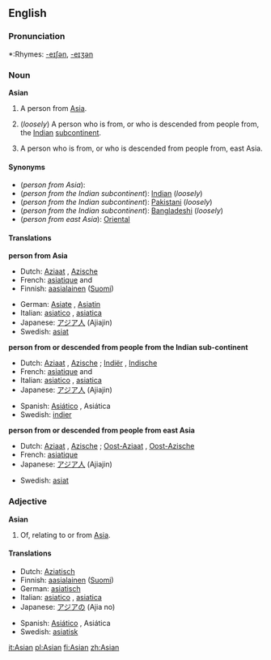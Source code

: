 ==English==

===Pronunciation===
*:Rhymes: [[Rhymes:English:-eɪʃǝn|-eɪʃǝn]], [[Rhymes:English:-eɪʒən|-eɪʒən]]

===Noun===
'''Asian'''

# A person from [[Asia]].
# {{UK}} (''loosely'') A person who is from, or who is descended from people from, the [[Indian]] [[subcontinent]].
# A person who is from, or who is descended from people from, east Asia.


====Synonyms====
*(''person from Asia''):
*(''person from the Indian subcontinent''): [[Indian]] (''loosely'')
*(''person from the Indian subcontinent''): [[Pakistani]] (''loosely'')
*(''person from the Indian subcontinent''): [[Bangladeshi]] (''loosely'')
*(''person from east Asia''): [[Oriental]]


====Translations====
'''person from Asia'''
{{top}}
*Dutch: [[Aziaat]] {{m}}, [[Azische]] {{f}}
*French: [[asiatique]] {{m}} and {{f}}
*Finnish: [[aasialainen]] ([[:fi:aasialainen|Suomi]])
{{mid}}
*German: [[Asiate]] {{m}}, [[Asiatin]] {{f}}
*Italian: [[asiatico]] {{m}}, [[asiatica]] {{f}}
*Japanese: [[アジア人]] (Ajiajin)
*Swedish: [[asiat]] {{c}}
{{bottom}}

'''person from or descended from people from the Indian sub-continent'''
{{top}}
*Dutch: [[Aziaat]] {{m}}, [[Azische]] {{f}}; [[Indiër]] {{m}}, [[Indische]] {{f}}
*French: [[asiatique]] {{m}} and {{f}}
*Italian: [[asiatico]] {{m}}, [[asiatica]] {{f}}
*Japanese: [[アジア人]] (Ajiajin)
{{mid}}
*Spanish: [[Asiático]] {{m}}, Asiática {{f}}
*Swedish: [[indier]] {{c}}
{{bottom}}

'''person from or descended from people from east Asia'''
{{top}}
*Dutch: [[Aziaat]] {{m}}, [[Azische]] {{f}}; [[Oost-Aziaat]] {{m}}, [[Oost-Azische]] {{f}}
*French: [[asiatique]]
*Japanese: [[アジア人]] (Ajiajin)
{{mid}}
*Swedish: [[asiat]] {{c}}
{{bottom}}

===Adjective===
'''Asian'''

# Of, relating to or from [[Asia]].

====Translations====
{{top}}
*Dutch: [[Aziatisch]]
*Finnish: [[aasialainen]] ([[:fi:aasialainen|Suomi]])
*German: [[asiatisch]]
*Italian: [[asiatico]] {{m}}, [[asiatica]] {{f}}
*Japanese: [[アジア]]の (Ajia no)
{{mid}}
*Spanish: [[Asiático]] {{m}}, Asiática {{f}}
*Swedish: [[asiatisk]]
{{bottom}}

[[it:Asian]]
[[pl:Asian]]
[[fi:Asian]]
[[zh:Asian]]